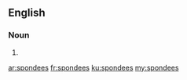 ==English==

===Noun===
{{head|en|plural}}

# {{plural of|spondee|lang=en}}

[[ar:spondees]]
[[fr:spondees]]
[[ku:spondees]]
[[my:spondees]]